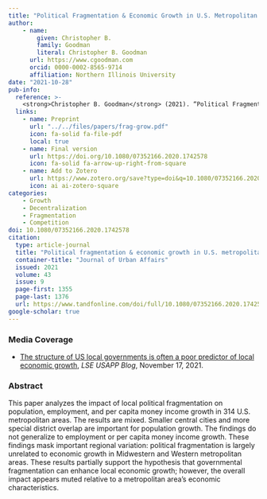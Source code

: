 ```yaml
---
title: "Political Fragmentation & Economic Growth in U.S. Metropolitan Areas"
author: 
    - name: 
        given: Christopher B.
        family: Goodman
        literal: Christopher B. Goodman
      url: https://www.cgoodman.com
      orcid: 0000-0002-8565-9714
      affiliation: Northern Illinois University
date: "2021-10-28"
pub-info:
  reference: >-
    <strong>Christopher B. Goodman</strong> (2021). “Political Fragmentation & Economic Growth in U.S. Metropolitan Areas,” <em>Journal of Urban Affairs</em> 43 (9): 1355-1376, doi: <a href="https://doi.org/10.1080/07352166.2020.1742578" target="_blank" rel="noopener noreferrer"><code>10.1080/07352166.2020.1742578</code></a>
  links:
    - name: Preprint
      url: "../../files/papers/frag-grow.pdf"
      icon: fa-solid fa-file-pdf
      local: true
    - name: Final version
      url: https://doi.org/10.1080/07352166.2020.1742578
      icon: fa-solid fa-arrow-up-right-from-square
    - name: Add to Zotero
      url: https://www.zotero.org/save?type=doi&q=10.1080/07352166.2020.1742578
      icon: ai ai-zotero-square
categories:
    - Growth 
    - Decentralization 
    - Fragmentation
    - Competition
doi: 10.1080/07352166.2020.1742578
citation:
  type: article-journal
  title: "Political fragmentation & economic growth in U.S. metropolitan areas"
  container-title: "Journal of Urban Affairs"
  issued: 2021
  volume: 43
  issue: 9
  page-first: 1355
  page-last: 1376
  url: https://www.tandfonline.com/doi/full/10.1080/07352166.2020.1742578
google-scholar: true
---
```


### Media Coverage
- [The structure of US local governments is often a poor predictor of local economic growth](https://blogs.lse.ac.uk/usappblog/2021/11/17/the-structure-of-us-local-governments-is-often-a-poor-predictor-of-local-economic-growth/), *LSE USAPP Blog*, November 17, 2021.

### Abstract
This paper analyzes the impact of local political fragmentation on population, employment, and per capita money income growth in 314 U.S. metropolitan areas. The results are mixed. Smaller central cities and more special district overlap are important for population growth. The findings do not generalize to employment or per capita money income growth. These findings mask important regional variation: political fragmentation is largely unrelated to economic growth in Midwestern and Western metropolitan areas. These results partially support the hypothesis that governmental fragmentation can enhance local economic growth; however, the overall impact appears muted relative to a metropolitan area's economic characteristics.  